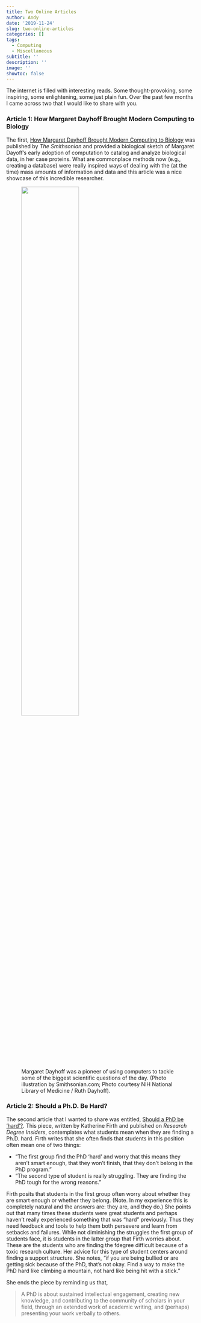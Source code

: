 ```yaml
---
title: Two Online Articles
author: Andy
date: '2019-11-24'
slug: two-online-articles
categories: []
tags:
  - Computing
  - Miscellaneous
subtitle: ''
description: ''
image: ''
showtoc: false 
---
```


The internet is filled with interesting reads. Some thought-provoking, some inspiring, some enlightening, some just plain fun. Over the past few months I came across two that I would like to share with you. 

### Article 1: How Margaret Dayhoff Brought Modern Computing to Biology

The first, [How Margaret Dayhoff Brought Modern Computing to Biology](https://www.smithsonianmag.com/science-nature/how-margaret-dayhoff-helped-bring-computing-scientific-research-180971904/) was published by *The Smithsonian* and provided a biological sketch of Margaret Dayoff's early adoption of computation to catalog and analyze biological data, in her case proteins. What are commonplace methods now (e.g., creating a database) were really inspired ways of dealing with the (at the time) mass amounts of information and data and this article was a nice showcase of this incredible researcher.

<figure>
<img src="https://thumbs-prod.si-cdn.com/xjFxthonbLfmqhK97WUTvzEhxxI=/800x600/filters:no_upscale()/https://public-media.si-cdn.com/filer/07/5c/075cc94d-bc5e-40c7-8dc5-cea9f0461493/margaret_dayhoff.jpg" width="60%" />
<figcaption>Margaret Dayhoff was a pioneer of using computers to tackle some of the biggest scientific questions of the day. (Photo illustration by Smithsonian.com; Photo courtesy NIH National Library of Medicine / Ruth Dayhoff).</figcaption>
</figure>

### Article 2: Should a Ph.D. Be Hard?

The second article that I wanted to share was entitled, [Should a PhD be ‘hard’?](https://researchinsiders.blog/2019/03/27/should-a-phd-be-hard/). This piece, written by Katherine Firth and published on *Research Degree Insiders*, contemplates what students mean when they are finding a Ph.D. hard. Firth writes that she often finds that students in this position often mean one of two things:

- "The first group find the PhD ‘hard’ and worry that this means they aren’t smart enough, that they won’t finish, that they don’t belong in the PhD program."
- "The second type of student is really struggling. They are finding the PhD tough for the wrong reasons."

Firth posits that students in the first group often worry about whether they are smart enough or whether they belong. (Note. In my experience this is completely natural and the answers are: they are, and they do.) She points out that many times these students were great students and perhaps haven't really experienced something that was "hard" previously. Thus they need feedback and tools to help them both persevere and learn from setbacks and failures. While not diminishing the struggles the first group of students face, it is students in the latter group that Firth worries about. These are the students who are finding the fdegree difficult because of a toxic research culture. Her advice for this type of student centers around finding a support structure. She notes, "if you are being bullied or are getting sick because of the PhD, that’s not okay. Find a way to make the PhD hard like climbing a mountain, not hard like being hit with a stick."

She ends the piece by reminding us that,

> A PhD is about sustained intellectual engagement, creating new knowledge, and contributing to the community of scholars in your field, through an extended work of academic writing, and (perhaps) presenting your work verbally to others.

 